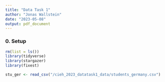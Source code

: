 ```yaml
---
title: "Data Task 1"
author: "Jonas Wallstein"
date: "2023-05-08"
output: pdf_document
---
```

### 0. Setup
```r
rm(list = ls())
library(tidyverse)
library(stargazer)
library(fixest)

stu_ger <- read_csv("/cieh_2023_datatask1_data/students_germany.csv")

```

